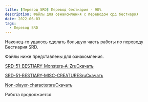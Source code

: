 ```yaml
---
title: [Перевод SRD] Перевод бестиария - 90%
description: Файлы для ознакомления с переводом срд бестиария
date: 2022-06-03
tags: 
  - Перевод SRD
---
```


Наконец-то удалось сделать большую часть работы по переводу Бестиария SRD.

Файлы ниже представлены для ознакомления.

[SRD-51-BESTIARY-Monsters-A-Zru](https://cyborgsandmages.com/wp-content/uploads/2022/06/SRD-51-BESTIARY-Monsters-A-Zru.docx)[Скачать](https://cyborgsandmages.com/wp-content/uploads/2022/06/SRD-51-BESTIARY-Monsters-A-Zru.docx)

[SRD-51-BESTIARY-MISC-CREATURESru](https://cyborgsandmages.com/wp-content/uploads/2022/06/SRD-51-BESTIARY-MISC-CREATURESru.docx)[Скачать](https://cyborgsandmages.com/wp-content/uploads/2022/06/SRD-51-BESTIARY-MISC-CREATURESru.docx)

[Non-player-charactersru](https://cyborgsandmages.com/wp-content/uploads/2022/06/Non-player-charactersru.docx)[Скачать](https://cyborgsandmages.com/wp-content/uploads/2022/06/Non-player-charactersru.docx)

Работа продолжается
